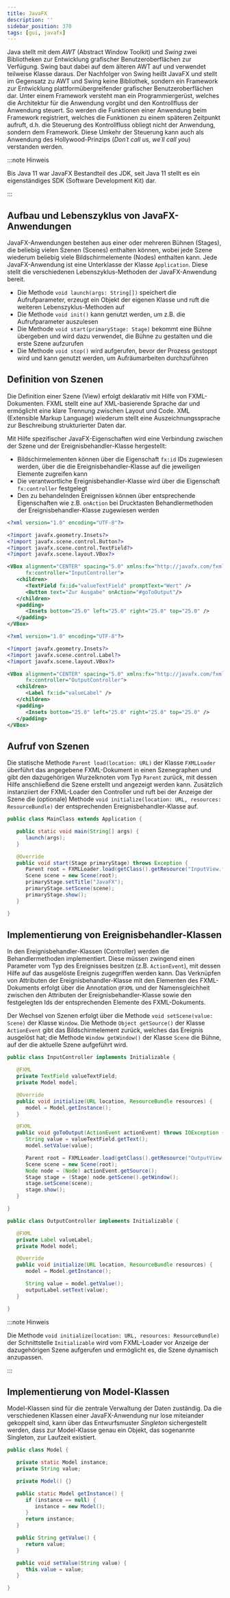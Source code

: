 ```yaml
---
title: JavaFX
description: ''
sidebar_position: 370
tags: [gui, javafx]
---
```



Java stellt mit dem _AWT_ (Abstract Window Toolkit) und _Swing_ zwei
Bibliotheken zur Entwicklung grafischer Benutzeroberflächen zur Verfügung. Swing
baut dabei auf dem älteren AWT auf und verwendet teilweise Klasse daraus. Der
Nachfolger von Swing heißt JavaFX und stellt im Gegensatz zu AWT und Swing keine
Bibliothek, sondern ein Framework zur Entwicklung plattformübergreifender
grafischer Benutzeroberflächen dar. Unter einem Framework versteht man ein
Programmiergerüst, welches die Architektur für die Anwendung vorgibt und den
Kontrollfluss der Anwendung steuert. So werden die Funktionen einer Anwendung
beim Framework registriert, welches die Funktionen zu einem späteren Zeitpunkt
aufruft, d.h. die Steuerung des Kontrollfluss obliegt nicht der Anwendung,
sondern dem Framework. Diese Umkehr der Steuerung kann auch als Anwendung des
Hollywood-Prinzips (_Don´t call us, we´ll call you_) verstanden werden.

:::note Hinweis

Bis Java 11 war JavaFX Bestandteil des JDK, seit Java 11 stellt es ein
eigenständiges SDK (Software Development Kit) dar.

:::

## Aufbau und Lebenszyklus von JavaFX-Anwendungen

JavaFX-Anwendungen bestehen aus einer oder mehreren Bühnen (Stages), die
beliebig vielen Szenen (Scenes) enthalten können, wobei jede Szene wiederum
beliebig viele Bildschirmelemente (Nodes) enthalten kann. Jede JavaFX-Anwendung
ist eine Unterklasse der Klasse `Application`. Diese stellt die verschiedenen
Lebenszyklus-Methoden der JavaFX-Anwendung bereit.

- Die Methode `void launch(args: String[])` speichert die Aufrufparameter,
  erzeugt ein Objekt der eigenen Klasse und ruft die weiteren
  Lebenszyklus-Methoden auf
- Die Methode `void init()` kann genutzt werden, um z.B. die Aufrufparameter
  auszulesen
- Die Methode `void start(primaryStage: Stage)` bekommt eine Bühne übergeben und
  wird dazu verwendet, die Bühne zu gestalten und die erste Szene aufzurufen
- Die Methode `void stop()` wird aufgerufen, bevor der Prozess gestoppt wird und
  kann genutzt werden, um Aufräumarbeiten durchzuführen

## Definition von Szenen

Die Definition einer Szene (View) erfolgt deklarativ mit Hilfe von
FXML-Dokumenten. FXML stellt eine auf XML-basierende Sprache dar und ermöglicht
eine klare Trennung zwischen Layout und Code. XML (Extensible Markup Language)
wiederum stellt eine Auszeichnungssprache zur Beschreibung strukturierter Daten
dar.

Mit Hilfe spezifischer JavaFX-Eigenschaften wird eine Verbindung zwischen der
Szene und der Ereignisbehandler-Klasse hergestellt:

- Bildschirmelementen können über die Eigenschaft `fx:id` IDs zugewiesen werden,
  über die die Ereignisbehandler-Klasse auf die jeweiligen Elemente zugreifen
  kann
- Die verantwortliche Ereignisbehandler-Klasse wird über die Eigenschaft
  `fx:controller` festgelegt
- Den zu behandelnden Ereignissen können über entsprechende Eigenschaften wie
  z.B. `onAction` bei Drucktasten Behandlermethoden der Ereignisbehandler-Klasse
  zugewiesen werden

<Tabs>
  <TabItem value="a" label="InputView" default>

```xml title="InputView.fxml" showLineNumbers
<?xml version="1.0" encoding="UTF-8"?>

<?import javafx.geometry.Insets?>
<?import javafx.scene.control.Button?>
<?import javafx.scene.control.TextField?>
<?import javafx.scene.layout.VBox?>

<VBox alignment="CENTER" spacing="5.0" xmlns:fx="http://javafx.com/fxml/1"
      fx:controller="InputController">
   <children>
      <TextField fx:id="valueTextField" promptText="Wert" />
      <Button text="Zur Ausgabe" onAction="#goToOutput"/>
   </children>
   <padding>
      <Insets bottom="25.0" left="25.0" right="25.0" top="25.0" />
   </padding>
</VBox>
```

  </TabItem>
  <TabItem value="b" label="OutputView">

```xml title="InputView.fxml" showLineNumbers
<?xml version="1.0" encoding="UTF-8"?>

<?import javafx.geometry.Insets?>
<?import javafx.scene.control.Label?>
<?import javafx.scene.layout.VBox?>

<VBox alignment="CENTER" spacing="5.0" xmlns:fx="http://javafx.com/fxml/1"
      fx:controller="OutputController">
   <children>
      <Label fx:id="valueLabel" />
   </children>
   <padding>
      <Insets bottom="25.0" left="25.0" right="25.0" top="25.0" />
   </padding>
</VBox>
```

  </TabItem>
</Tabs>

## Aufruf von Szenen

Die statische Methode `Parent load(location: URL)` der Klasse `FXMLLoader`
überführt das angegebene FXML-Dokument in einen Szenegraphen und gibt den
dazugehörigen Wurzelknoten vom Typ `Parent` zurück, mit dessen Hilfe
anschließend die Szene erstellt und angezeigt werden kann. Zusätzlich
instanziiert der FXML-Loader den Controller und ruft bei der Anzeige der Szene
die (optionale) Methode
`void initialize(location: URL, resources: ResourceBundle)` der entsprechenden
Ereignisbehandler-Klasse auf.

```java title="MainClass.java" showLineNumbers
public class MainClass extends Application {

   public static void main(String[] args) {
      launch(args);
   }

   @Override
   public void start(Stage primaryStage) throws Exception {
      Parent root = FXMLLoader.load(getClass().getResource("InputView.fxml"));
      Scene scene = new Scene(root);
      primaryStage.setTitle("JavaFX");
      primaryStage.setScene(scene);
      primaryStage.show();
   }

}
```

## Implementierung von Ereignisbehandler-Klassen

In den Ereignisbehandler-Klassen (Controller) werden die Behandlermethoden
implementiert. Diese müssen zwingend einen Parameter vom Typ des Ereignisses
besitzen (z.B. `ActionEvent`), mit dessen Hilfe auf das ausgelöste Ereignis
zugegriffen werden kann. Das Verknüpfen von Attributen der
Ereignisbehandler-Klasse mit den Elementen des FXML-Dokuments erfolgt über die
Annotation `@FXML` und der Namensgleichheit zwischen den Attributen der
Ereignisbehandler-Klasse sowie den festgelegten Ids der entsprechenden Elemente
des FXML-Dokuments.

Der Wechsel von Szenen erfolgt über die Methode `void setScene(value: Scene)`
der Klasse `Window`. Die Methode `Object getSource()` der Klasse `ActionEvent`
gibt das Bildschirmelement zurück, welches das Ereignis ausgelöst hat; die
Methode `Window getWindow()` der Klasse `Scene` die Bühne, auf der die aktuelle
Szene aufgeführt wird.

<Tabs>
  <TabItem value="a" label="InputController" default>

```java title="InputController.java" showLineNumbers
public class InputController implements Initializable {

   @FXML
   private TextField valueTextField;
   private Model model;

   @Override
   public void initialize(URL location, ResourceBundle resources) {
      model = Model.getInstance();
   }

   @FXML
   public void goToOutput(ActionEvent actionEvent) throws IOException {
      String value = valueTextField.getText();
      model.setValue(value);

      Parent root = FXMLLoader.load(getClass().getResource("OutputView.fxml"));
      Scene scene = new Scene(root);
      Node node = (Node) actionEvent.getSource();
      Stage stage = (Stage) node.getScene().getWindow();
      stage.setScene(scene);
      stage.show();
   }

}
```

  </TabItem>
  <TabItem value="b" label="OutputController">

```java title="OutputController.java" showLineNumbers
public class OutputController implements Initializable {

   @FXML
   private Label valueLabel;
   private Model model;

   @Override
   public void initialize(URL location, ResourceBundle resources) {
      model = Model.getInstance();

      String value = model.getValue();
      outputLabel.setText(value);
   }

}
```

  </TabItem>
</Tabs>

:::note Hinweis

Die Methode `void initialize(location: URL, resources: ResourceBundle)` der
Schnittstelle `Initializable` wird vom FXML-Loader vor Anzeige der dazugehörigen
Szene aufgerufen und ermöglicht es, die Szene dynamisch anzupassen.

:::

## Implementierung von Model-Klassen

Model-Klassen sind für die zentrale Verwaltung der Daten zuständig. Da die
verschiedenen Klassen einer JavaFX-Anwendung nur lose miteiander gekoppelt sind,
kann über das Entwurfsmuster _Singleton_ sichergestellt werden, dass zur
Model-Klasse genau ein Objekt, das sogenannte Singleton, zur Laufzeit existiert.

```java title="Model.java" showLineNumbers
public class Model {

   private static Model instance;
   private String value;

   private Model() {}

   public static Model getInstance() {
      if (instance == null) {
         instance = new Model();
      }
      return instance;
   }

   public String getValue() {
      return value;
   }

   public void setValue(String value) {
      this.value = value;
   }

}
```
